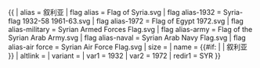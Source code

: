 {{ {{{1<noinclude>|country showdata</noinclude>}}}
| alias = 叙利亚
| flag alias = Flag of Syria.svg
| flag alias-1932 = Syria-flag 1932-58 1961-63.svg
| flag alias-1972 = Flag of Egypt 1972.svg
| flag alias-military = Syrian Armed Forces Flag.svg
| flag alias-army = Flag of the Syrian Arab Army.svg
| flag alias-naval = Syrian Arab Navy Flag.svg
| flag alias-air force = Syrian Air Force Flag.svg
| size = {{{size|}}}
| name = {{#if: {{{name|}}} | {{{name|}}} | 叙利亚 }}
| altlink = {{{altlink|}}}
| variant = {{{variant|}}}
<noinclude>
| var1 = 1932
| var2 = 1972
| redir1 = SYR
</noinclude>
}}